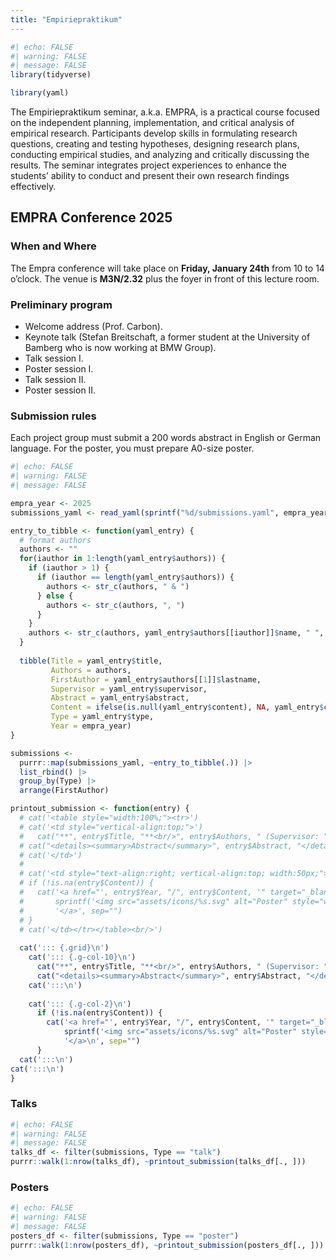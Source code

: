 ```yaml
---
title: "Empiriepraktikum"
---
```


```r
#| echo: FALSE
#| warning: FALSE
#| message: FALSE
library(tidyverse)

library(yaml)
```

The Empiriepraktikum seminar, a.k.a. EMPRA, is a practical course focused on the independent planning, implementation, and critical analysis of empirical research. Participants develop skills in formulating research questions, creating and testing hypotheses, designing research plans, conducting empirical studies, and analyzing and critically discussing the results. The seminar integrates project experiences to enhance the students' ability to conduct and present their own research findings effectively.






## EMPRA Conference 2025

### When and Where
The Empra conference will take place on **Friday, January 24th** from 10 to 14 o’clock. The venue is **M3N/2.32** plus the foyer in front of this lecture room.

### Preliminary program

* Welcome address (Prof. Carbon).
* Keynote talk (Stefan Breitschaft, a former student at the University of Bamberg who is now working at BMW Group).
* Talk session I.
* Poster session I.
* Talk session II.
* Poster session II. 

### Submission rules
Each project group must submit a 200 words abstract in English or German language. For the poster, you must prepare A0-size poster.


```r
#| echo: FALSE
#| warning: FALSE
#| message: FALSE

empra_year <- 2025
submissions_yaml <- read_yaml(sprintf("%d/submissions.yaml", empra_year))

entry_to_tibble <- function(yaml_entry) {
  # format authors
  authors <- ""
  for(iauthor in 1:length(yaml_entry$authors)) {
    if (iauthor > 1) {
      if (iauthor == length(yaml_entry$authors)) {
        authors <- str_c(authors, " & ")
      } else {
        authors <- str_c(authors, ", ")
      }
    }
    authors <- str_c(authors, yaml_entry$authors[[iauthor]]$name, " ", yaml_entry$authors[[iauthor]]$lastname)
  }
  
  tibble(Title = yaml_entry$title,
         Authors = authors,
         FirstAuthor = yaml_entry$authors[[1]]$lastname,  
         Supervisor = yaml_entry$supervisor,
         Abstract = yaml_entry$abstract,
         Content = ifelse(is.null(yaml_entry$content), NA, yaml_entry$content),
         Type = yaml_entry$type, 
         Year = empra_year)
}

submissions <- 
  purrr::map(submissions_yaml, ~entry_to_tibble(.)) |>
  list_rbind() |>
  group_by(Type) |>
  arrange(FirstAuthor)

printout_submission <- function(entry) {
  # cat('<table style="width:100%;"><tr>')
  # cat('<td style="vertical-align:top;">')
  #   cat("**", entry$Title, "**<br/>", entry$Authors, " (Supervisor: ", entry$Supervisor, ")<br/>", sep = "")
  # cat("<details><summary>Abstract</summary>", entry$Abstract, "</details>")
  # cat('</td>')
  # 
  # cat('<td style="text-align:right; vertical-align:top; width:50px;">')
  # if (!is.na(entry$Content)) {
  #   cat('<a href="', entry$Year, "/", entry$Content, '" target="_blank">', 
  #       sprintf('<img src="assets/icons/%s.svg" alt="Poster" style="width:30px;"/>', entry$Type), 
  #       '</a>', sep="")
  # }
  # cat('</td></tr></table><br/>')
  
  cat('::: {.grid}\n')
    cat('::: {.g-col-10}\n')
      cat("**", entry$Title, "**<br/>", entry$Authors, " (Supervisor: ", entry$Supervisor, ")<br/>", sep = "")
      cat("<details><summary>Abstract</summary>", entry$Abstract, "</details>\n")
    cat(':::\n')
        
    cat('::: {.g-col-2}\n')
      if (!is.na(entry$Content)) {
        cat('<a href="', entry$Year, "/", entry$Content, '" target="_blank">',
            sprintf('<img src="assets/icons/%s.svg" alt="Poster" style="width:30px;"/>', entry$Type),
            '</a>\n', sep="")
      }
  cat(':::\n')
cat(':::\n')
}
```

### Talks
```r
#| echo: FALSE
#| warning: FALSE
#| message: FALSE
talks_df <- filter(submissions, Type == "talk")
purrr::walk(1:nrow(talks_df), ~printout_submission(talks_df[., ]))
```

### Posters
```r
#| echo: FALSE
#| warning: FALSE
#| message: FALSE
posters_df <- filter(submissions, Type == "poster")
purrr::walk(1:nrow(posters_df), ~printout_submission(posters_df[., ]))
```
